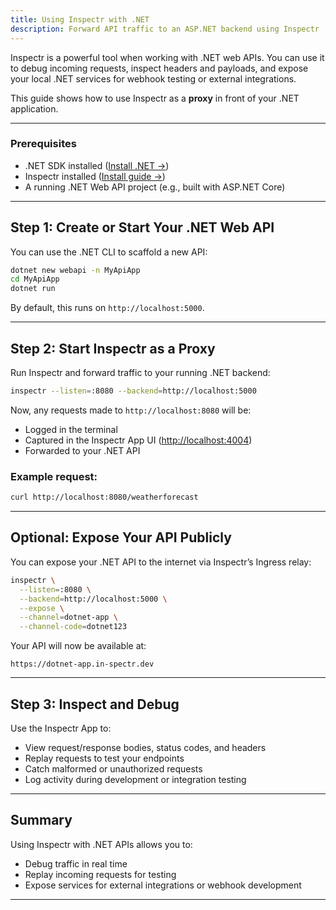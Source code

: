 ```yaml
---
title: Using Inspectr with .NET
description: Forward API traffic to an ASP.NET backend using Inspectr
---
```



<FlowBase client:only="react" />

[//]: # (# Using Inspectr with .NET APIs)

Inspectr is a powerful tool when working with .NET web APIs. You can use it to debug incoming requests, inspect headers and payloads, and expose your local .NET services for webhook testing or external integrations.

This guide shows how to use Inspectr as a **proxy** in front of your .NET application.

---

### Prerequisites

* .NET SDK installed ([Install .NET →](https://dotnet.microsoft.com/en-us/download))
* Inspectr installed ([Install guide →](/docs/getting-started/installation))
* A running .NET Web API project (e.g., built with ASP.NET Core)

---

## Step 1: Create or Start Your .NET Web API

You can use the .NET CLI to scaffold a new API:

```bash
dotnet new webapi -n MyApiApp
cd MyApiApp
dotnet run
```

By default, this runs on `http://localhost:5000`.

---

## Step 2: Start Inspectr as a Proxy

Run Inspectr and forward traffic to your running .NET backend:

```bash
inspectr --listen=:8080 --backend=http://localhost:5000
```

Now, any requests made to `http://localhost:8080` will be:

* Logged in the terminal
* Captured in the Inspectr App UI ([http://localhost:4004](http://localhost:4004))
* Forwarded to your .NET API

### Example request:

```bash
curl http://localhost:8080/weatherforecast
```

---

## Optional: Expose Your API Publicly

<FlowIngress client:only="react" />

You can expose your .NET API to the internet via Inspectr’s Ingress relay:

```bash
inspectr \
  --listen=:8080 \
  --backend=http://localhost:5000 \
  --expose \
  --channel=dotnet-app \
  --channel-code=dotnet123
```

Your API will now be available at:

```
https://dotnet-app.in-spectr.dev
```

---

## Step 3: Inspect and Debug

Use the Inspectr App to:

* View request/response bodies, status codes, and headers
* Replay requests to test your endpoints
* Catch malformed or unauthorized requests
* Log activity during development or integration testing

---

## Summary

Using Inspectr with .NET APIs allows you to:

* Debug traffic in real time
* Replay incoming requests for testing
* Expose services for external integrations or webhook development

---

[//]: # (## 📚 Related Topics)
[//]: # ()
[//]: # (* [Exposing Publicly →]&#40;/exposing/exposing-publicly&#41;)
[//]: # (* [Webhook Debugging →]&#40;/guides/webhook-debugging&#41;)
[//]: # (* [Architecture Overview →]&#40;/core-concepts/architecture&#41;)
